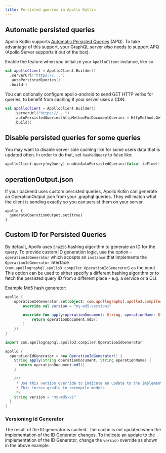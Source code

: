 ```yaml
---
title: Persisted queries in Apollo Kotlin
---
```


## Automatic persisted queries

Apollo Kotlin supports [Automatic Persisted Queries](https://www.apollographql.com/docs/apollo-server/performance/apq/) (APQ). To take advantage of this support, your GraphQL server _also_ needs to support APQ (Apollo Server supports it out of the box).

Enable the feature when you initialize your `ApolloClient` instance, like so:

```kotlin
val apolloClient = ApolloClient.Builder()
  .serverUrl("https://...")
  .autoPersistedQueries()
  .build()
```

You can optionally configure apollo-android to send GET HTTP verbs for queries, to benefit from caching if your server uses a CDN:
```kotlin
val apolloClient = ApolloClient.Builder()
    .serverUrl("https://...")
    .autoPersistedQueries(httpMethodForDocumentQueries = HttpMethod.Get)
    .build()
```

## Disable persisted queries for some queries

You may want to disable server side caching like for some users data that is updated often. In order to do that, set `hashedQuery` to false like:
```kotlin
apolloClient.query(myQuery).enableAutoPersistedQueries(false).toFlow()
```

## operationOutput.json

If your backend uses custom persisted queries, Apollo Kotlin can generate an OperationOutput json from your .graphql queries. They will match what the client is sending exactly so you can persist them on your server.

```
apollo {
  generateOperationOutput.set(true)
}
```

## Custom ID for Persisted Queries

By default, Apollo uses `Sha256` hashing algorithm to generate an ID for the query. To provide custom ID generation logic, use the option - `operationIdGenerator` which accepts an `instance` that implements the `OperationIdGenerator` interface (`com.apollographql.apollo3.compiler.OperationIdGenerator`) as the input. This option can be used to either specify a different hashing algorithm or to fetch the persisted query ID from a different place - e.g. a service or a CLI.

Example Md5 hash generator:

<MultiCodeBlock>

```kotlin
apollo {
    operationIdGenerator.set(object: com.apollographql.apollo3.compiler.OperationIdGenerator {
        override val version = "my-md5-version1"

        override fun apply(operationDocument: String, operationName: String): String {
            return operationDocument.md5()
        }
    })
}
```

```groovy
import com.apollographql.apollo3.compiler.OperationIdGenerator

apollo {
  operationIdGenerator = new OperationIdGenerator() {
    String apply(String operationDocument, String operationName) {
      return operationDocument.md5()
    }

    /**
     * Use this version override to indicate an update to the implementation.
     * This forces gradle to recompile models.
     */
    String version = "my-md5-v1"
  }
}
```

</MultiCodeBlock>

### Versioning Id Generator

The result of the ID generator is cached. The cache is not updated when the implementation of the ID Generator changes. To indicate an update to the implementation of the ID Generator, change the `version` override as shown in the above example.

